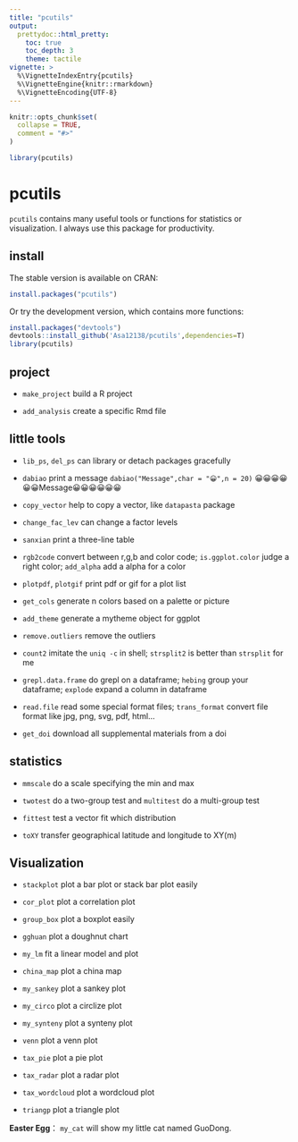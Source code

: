 ```yaml
---
title: "pcutils"
output:
  prettydoc::html_pretty:
    toc: true
    toc_depth: 3
    theme: tactile
vignette: >
  %\VignetteIndexEntry{pcutils}
  %\VignetteEngine{knitr::rmarkdown}
  %\VignetteEncoding{UTF-8}
---
```


```r
knitr::opts_chunk$set(
  collapse = TRUE,
  comment = "#>"
)
```

```r
library(pcutils)
```

# pcutils

`pcutils` contains many useful tools or functions for statistics or visualization. I always use this package for productivity.

## install

The stable version is available on CRAN:

```r
install.packages("pcutils")
```

Or try the development version, which contains more functions:
```r
install.packages("devtools")
devtools::install_github('Asa12138/pcutils',dependencies=T)
library(pcutils)
```

## project

-   `make_project` build a R project

-   `add_analysis` create a specific Rmd file

## little tools

-   `lib_ps`, `del_ps` can library or detach packages gracefully

-   `dabiao` print a message `dabiao("Message",char = "😀",n = 20)` 😀😀😀😀😀😀Message😀😀😀😀😀😀

-   `copy_vector` help to copy a vector, like `datapasta` package

-   `change_fac_lev` can change a factor levels

-   `sanxian` print a three-line table

-   `rgb2code` convert between r,g,b and color code; `is.ggplot.color` judge a right color; `add_alpha` add a alpha for a color

-   `plotpdf`, `plotgif` print pdf or gif for a plot list

-   `get_cols` generate n colors based on a palette or picture

-   `add_theme` generate a mytheme object for ggplot

-   `remove.outliers` remove the outliers

-   `count2` imitate the `uniq -c` in shell; `strsplit2` is better than `strsplit` for me

-   `grepl.data.frame` do grepl on a dataframe; `hebing` group your dataframe; `explode` expand a column in dataframe

-   `read.file` read some special format files; `trans_format` convert file format like jpg, png, svg, pdf, html...

-   `get_doi` download all supplemental materials from a doi

## statistics

-   `mmscale` do a scale specifying the min and max

-   `twotest` do a two-group test and `multitest` do a multi-group test

-   `fittest` test a vector fit which distribution

-   `toXY` transfer geographical latitude and longitude to XY(m)

## Visualization

-   `stackplot` plot a bar plot or stack bar plot easily

-   `cor_plot` plot a correlation plot

-   `group_box` plot a boxplot easily

-   `gghuan` plot a doughnut chart

-   `my_lm` fit a linear model and plot

-   `china_map` plot a china map

-   `my_sankey` plot a sankey plot

-   `my_circo` plot a circlize plot

-   `my_synteny` plot a synteny plot

-   `venn` plot a venn plot

-   `tax_pie` plot a pie plot

-   `tax_radar` plot a radar plot

-   `tax_wordcloud` plot a wordcloud plot

-   `triangp` plot a triangle plot

**Easter Egg**： `my_cat` will show my little cat named GuoDong.
